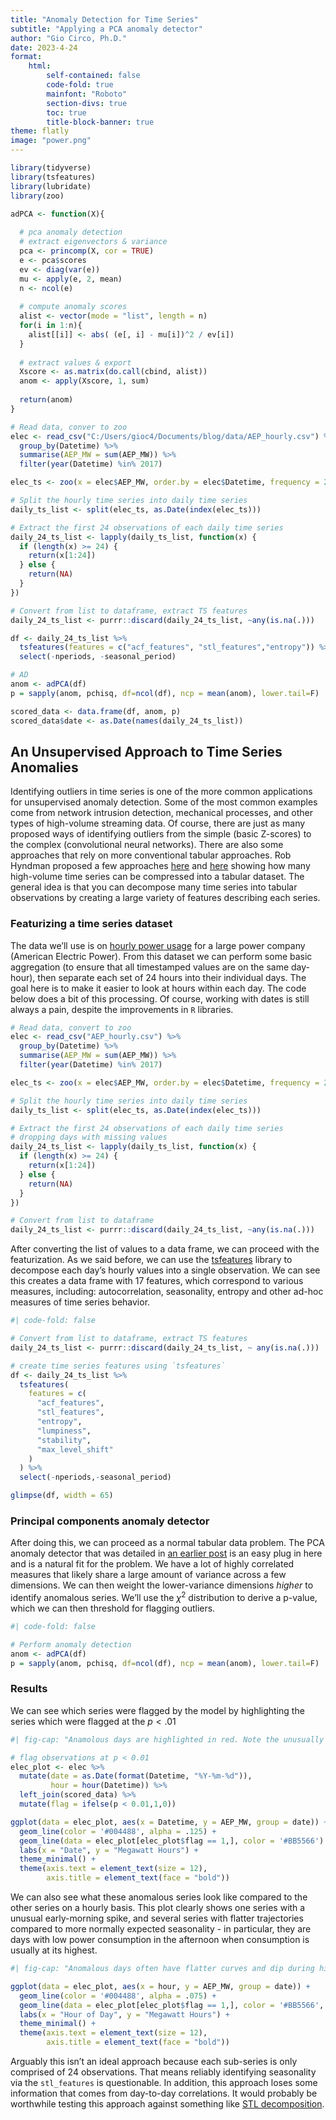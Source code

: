 ```yaml
---
title: "Anomaly Detection for Time Series"
subtitle: "Applying a PCA anomaly detector"
author: "Gio Circo, Ph.D."
date: 2023-4-24
format: 
    html:
        self-contained: false
        code-fold: true
        mainfont: "Roboto"
        section-divs: true
        toc: true
        title-block-banner: true
theme: flatly
image: "power.png"
---
```


```r
library(tidyverse)
library(tsfeatures)
library(lubridate)
library(zoo)

adPCA <- function(X){
  
  # pca anomaly detection
  # extract eigenvectors & variance
  pca <- princomp(X, cor = TRUE)
  e <- pca$scores
  ev <- diag(var(e))
  mu <- apply(e, 2, mean)
  n <- ncol(e)
  
  # compute anomaly scores
  alist <- vector(mode = "list", length = n)
  for(i in 1:n){
    alist[[i]] <- abs( (e[, i] - mu[i])^2 / ev[i])
  }
  
  # extract values & export
  Xscore <- as.matrix(do.call(cbind, alist))
  anom <- apply(Xscore, 1, sum)
  
  return(anom)
}

# Read data, conver to zoo
elec <- read_csv("C:/Users/gioc4/Documents/blog/data/AEP_hourly.csv") %>%
  group_by(Datetime) %>%
  summarise(AEP_MW = sum(AEP_MW)) %>%
  filter(year(Datetime) %in% 2017)

elec_ts <- zoo(x = elec$AEP_MW, order.by = elec$Datetime, frequency = 24)

# Split the hourly time series into daily time series
daily_ts_list <- split(elec_ts, as.Date(index(elec_ts)))

# Extract the first 24 observations of each daily time series
daily_24_ts_list <- lapply(daily_ts_list, function(x) {
  if (length(x) >= 24) {
    return(x[1:24])
  } else {
    return(NA)
  }
})

# Convert from list to dataframe, extract TS features
daily_24_ts_list <- purrr::discard(daily_24_ts_list, ~any(is.na(.)))

df <- daily_24_ts_list %>%
  tsfeatures(features = c("acf_features", "stl_features","entropy")) %>%
  select(-nperiods, -seasonal_period)

# AD
anom <- adPCA(df)
p = sapply(anom, pchisq, df=ncol(df), ncp = mean(anom), lower.tail=F)

scored_data <- data.frame(df, anom, p)
scored_data$date <- as.Date(names(daily_24_ts_list))
```

## An Unsupervised Approach to Time Series Anomalies

Identifying outliers in time series is one of the more common applications for unsupervised anomaly detection. Some of the most common examples come from network intrusion detection, mechanical processes, and other types of high-volume streaming data. Of course, there are just as many proposed ways of identifying outliers from the simple (basic Z-scores) to the complex (convolutional neural networks). There are also some approaches that rely on more conventional tabular approaches. Rob Hyndman proposed a few approaches [here](https://robjhyndman.com/papers/icdm2015.pdf) and [here](https://arxiv.org/ftp/arxiv/papers/1908/1908.04000.pdf) showing how many high-volume time series can be compressed into a tabular dataset. The general idea is that you can decompose many time series into tabular observations by creating a large variety of features describing each series. 

### Featurizing a time series dataset

The data we'll use is on [hourly power usage](https://www.kaggle.com/datasets/robikscube/hourly-energy-consumption) for a large power company (American Electric Power). From this dataset we can perform some basic aggregation (to ensure that all timestamped values are on the same day-hour), then separate each set of 24 hours into their individual days. The goal here is to make it easier to look at hours within each day. The code below does a bit of this processing. Of course, working with dates is still always a pain, despite the improvements in `R` libraries.

```r
# Read data, convert to zoo
elec <- read_csv("AEP_hourly.csv") %>%
  group_by(Datetime) %>%
  summarise(AEP_MW = sum(AEP_MW)) %>%
  filter(year(Datetime) %in% 2017)

elec_ts <- zoo(x = elec$AEP_MW, order.by = elec$Datetime, frequency = 24)

# Split the hourly time series into daily time series
daily_ts_list <- split(elec_ts, as.Date(index(elec_ts)))

# Extract the first 24 observations of each daily time series
# dropping days with missing values
daily_24_ts_list <- lapply(daily_ts_list, function(x) {
  if (length(x) >= 24) {
    return(x[1:24])
  } else {
    return(NA)
  }
})

# Convert from list to dataframe
daily_24_ts_list <- purrr::discard(daily_24_ts_list, ~any(is.na(.)))
```

After converting the list of values to a data frame, we can proceed with the featurization. As we said before, we can use the [tsfeatures](https://pkg.robjhyndman.com/tsfeatures/articles/tsfeatures.html) library to decompose each day's hourly values into a single observation. We can see this creates a data frame with 17 features, which correspond to various measures, including: autocorrelation, seasonality, entropy and other ad-hoc measures of time series behavior. 

```r
#| code-fold: false

# Convert from list to dataframe, extract TS features
daily_24_ts_list <- purrr::discard(daily_24_ts_list, ~ any(is.na(.)))

# create time series features using `tsfeatures`
df <- daily_24_ts_list %>%
  tsfeatures(
    features = c(
      "acf_features",
      "stl_features",
      "entropy",
      "lumpiness",
      "stability",
      "max_level_shift"
    )
  ) %>%
  select(-nperiods,-seasonal_period)
```

```r
glimpse(df, width = 65)
```

### Principal components anomaly detector

After doing this, we can proceed as a normal tabular data problem. The PCA anomaly detector that was detailed in [an earlier post](https://gmcirco.github.io/blog/posts/pca-anomaly/pca_anomaly.html#pca-anaomaly-detector-example-function) is an easy plug in here and is a natural fit for the problem. We have a lot of highly correlated measures that likely share a large amount of variance across a few dimensions. We can then weight the lower-variance dimensions *higher* to identify anomalous series. We'll use the $\chi^2$ distribution to derive a p-value, which we can then threshold for flagging outliers.

```r
#| code-fold: false

# Perform anomaly detection
anom <- adPCA(df)
p = sapply(anom, pchisq, df=ncol(df), ncp = mean(anom), lower.tail=F)
```

### Results

We can see which series were flagged by the model by highlighting the series which were flagged at the $p < .01$

```r
#| fig-cap: "Anamolous days are highlighted in red. Note the unusually high spike in late 2017."

# flag observations at p < 0.01
elec_plot <- elec %>%
  mutate(date = as.Date(format(Datetime, "%Y-%m-%d")),
         hour = hour(Datetime)) %>%
  left_join(scored_data) %>%
  mutate(flag = ifelse(p < 0.01,1,0))

ggplot(data = elec_plot, aes(x = Datetime, y = AEP_MW, group = date)) +
  geom_line(color = '#004488', alpha = .125) +
  geom_line(data = elec_plot[elec_plot$flag == 1,], color = '#BB5566') +
  labs(x = "Date", y = "Megawatt Hours") +
  theme_minimal() +
  theme(axis.text = element_text(size = 12),
        axis.title = element_text(face = "bold"))

```

We can also see what these anomalous series look like compared to the other series on a hourly basis. This plot clearly shows one series with a unusual early-morning spike, and several series with flatter trajectories compared to more normally expected seasonality - in particular, they are days with low power consumption in the afternoon when consumption is usually at its highest. 

```r
#| fig-cap: "Anomalous days often have flatter curves and dip during high-load hours of the day."

ggplot(data = elec_plot, aes(x = hour, y = AEP_MW, group = date)) +
  geom_line(color = '#004488', alpha = .075) +
  geom_line(data = elec_plot[elec_plot$flag == 1,], color = '#BB5566', size = .7) +
  labs(x = "Hour of Day", y = "Megawatt Hours") +
  theme_minimal() +
  theme(axis.text = element_text(size = 12),
        axis.title = element_text(face = "bold"))
```

Arguably this isn't an ideal approach because each sub-series is only comprised of 24 observations. That means reliably identifying seasonality via the `stl_features` is questionable. In addition, this approach loses some information that comes from day-to-day correlations. It would probably be worthwhile testing this approach against something like [STL decomposition](https://otexts.com/fpp2/stl.html).